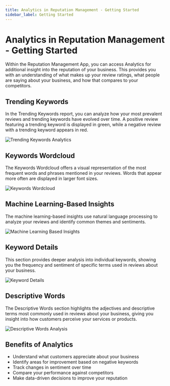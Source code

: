```yaml
---
title: Analytics in Reputation Management - Getting Started
sidebar_label: Getting Started
---
```


# Analytics in Reputation Management - Getting Started

Within the Reputation Management App, you can access Analytics for additional insight into the reputation of your business. This provides you with an understanding of what makes up your review ratings, what people are saying about your business, and how that compares to your competitors.

## Trending Keywords

In the Trending Keywords report, you can analyze how your most prevalent reviews and trending keywords have evolved over time. A positive review featuring a trending keyword is displayed in green, while a negative review with a trending keyword appears in red.

![Trending Keywords Analytics](/img/reputation-management/analytics/trending-keywords.png)

## Keywords Wordcloud

The Keywords Wordcloud offers a visual representation of the most frequent words and phrases mentioned in your reviews. Words that appear more often are displayed in larger font sizes.

![Keywords Wordcloud](/img/reputation-management/analytics/keywords-wordcloud.png)

## Machine Learning-Based Insights

The machine learning-based insights use natural language processing to analyze your reviews and identify common themes and sentiments.

![Machine Learning Based Insights](/img/reputation-management/analytics/mlb-insights.png)

## Keyword Details

This section provides deeper analysis into individual keywords, showing you the frequency and sentiment of specific terms used in reviews about your business.

![Keyword Details](/img/reputation-management/analytics/keyword-details.png)

## Descriptive Words

The Descriptive Words section highlights the adjectives and descriptive terms most commonly used in reviews about your business, giving you insight into how customers perceive your services or products.

![Descriptive Words Analysis](/img/reputation-management/analytics/descriptive-words.png)

## Benefits of Analytics

- Understand what customers appreciate about your business
- Identify areas for improvement based on negative keywords
- Track changes in sentiment over time
- Compare your performance against competitors
- Make data-driven decisions to improve your reputation